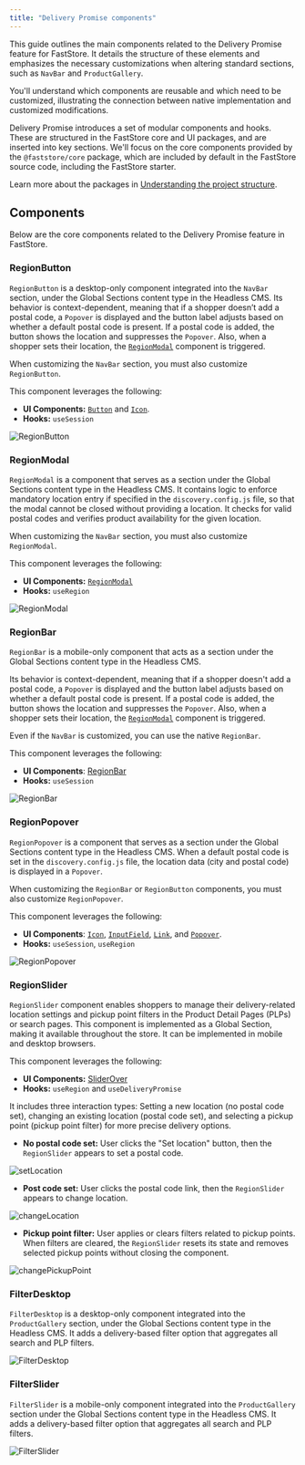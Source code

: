 ```yaml
---
title: "Delivery Promise components"
---
```


This guide outlines the main components related to the Delivery Promise feature for FastStore. It details the structure of these elements and emphasizes the necessary customizations when altering standard sections, such as `NavBar` and `ProductGallery`.

You'll understand which components are reusable and which need to be customized, illustrating the connection between native implementation and customized modifications.

Delivery Promise introduces a set of modular components and hooks. These are structured in the FastStore core and UI packages, and are inserted into key sections. We'll focus on the core components provided by the `@faststore/core` package, which are included by default in the FastStore source code, including the FastStore starter.

Learn more about the packages in [Understanding the project structure](https://developers.vtex.com/docs/guides/faststore/project-structure-overview#packagejson).

## Components

Below are the core components related to the Delivery Promise feature in FastStore.

### RegionButton

`RegionButton` is a desktop-only component integrated into the `NavBar` section, under the Global Sections content type in the Headless CMS.
Its behavior is context-dependent, meaning that if a shopper doesn’t add a postal code, a `Popover` is displayed and the button label adjusts based on whether a default postal code is present. If a postal code is added, the button shows the location and suppresses the `Popover`. Also, when a shopper sets their location, the [`RegionModal`](#regionmodal) component is triggered.

When customizing the `NavBar` section, you must also customize `RegionButton`.

This component leverages the following:

* **UI Components:** [`Button`](https://developers.vtex.com/docs/guides/faststore/atoms-button)  and [`Icon`](https://developers.vtex.com/docs/guides/faststore/atoms-icon).
* **Hooks:** `useSession`

![RegionButton](https://vtexhelp.vtexassets.com/assets/docs/src/region-button___ccb03f5e9e36d837a4b03aae6a0a58ff.png)

### RegionModal

`RegionModal` is a component that serves as a section under the Global Sections content type in the Headless CMS. It contains logic to enforce mandatory location entry if specified in the `discovery.config.js` file, so that the modal cannot be closed without providing a location. It checks for valid postal codes and verifies product availability for the given location.

When customizing the `NavBar` section, you must also customize `RegionModal`.

This component leverages the following:

* **UI Components:** [`RegionModal`](https://developers.vtex.com/docs/guides/faststore/organisms-region-modal)
* **Hooks:** `useRegion`

![RegionModal](https://vtexhelp.vtexassets.com/assets/docs/src/region-modal___6352f280eeb8eb77ee4674a5caf4f328.png)

### RegionBar

`RegionBar` is a mobile-only component that acts as a section under the Global Sections content type in the Headless CMS.

Its behavior is context-dependent, meaning that if a shopper doesn't add a postal code, a `Popover` is displayed and the button label adjusts based on whether a default postal code is present. If a postal code is added, the button shows the location and suppresses the `Popover`. Also, when a shopper sets their location, the [`RegionModal`](#regionmodal) component is triggered.

Even if the `NavBar` is customized, you can use the native `RegionBar`.

This component leverages the following:

* **UI Components**: [RegionBar](https://developers.vtex.com/docs/guides/faststore/molecules-region-bar)
* **Hooks:** `useSession`

![RegionBar](https://vtexhelp.vtexassets.com/assets/docs/src/region-bar___ef5221d500b05778f136a540a35253bd.png)

### RegionPopover

`RegionPopover` is a component that serves as a section under the Global Sections content type in the Headless CMS. When a default postal code is set in the `discovery.config.js` file, the location data (city and postal code) is displayed in a `Popover`.

When customizing the `RegionBar` or `RegionButton` components, you must also customize `RegionPopover`.

This component leverages the following:

* **UI Components**: [`Icon`](https://developers.vtex.com/docs/guides/faststore/atoms-icon), [`InputField`](https://developers.vtex.com/docs/guides/faststore/molecules-input-field), [`Link`](https://developers.vtex.com/docs/guides/faststore/atoms-link), and [`Popover`](https://developers.vtex.com/docs/guides/faststore/molecules-popover).
* **Hooks:** `useSession`, `useRegion`

![RegionPopover](https://vtexhelp.vtexassets.com/assets/docs/src/regionpopover___dedb0aad756657e71d4c8d40cb2ef5e7.png)

### RegionSlider

`RegionSlider` component enables shoppers to manage their delivery-related location settings and pickup point filters in the Product Detail Pages (PLPs) or search pages. This component is implemented as a Global Section, making it available throughout the store. It can be implemented in mobile and desktop browsers.

This component leverages the following:

* **UI Components:** [SliderOver](https://developers.vtex.com/docs/guides/faststore/organisms-slide-over)
* **Hooks:** `useRegion` and `useDeliveryPromise`

It includes three interaction types: Setting a new location (no postal code set), changing an existing location (postal code set), and selecting a pickup point (pickup point filter) for more precise delivery options.

* **No postal code set:** User clicks the "Set location" button, then the `RegionSlider` appears to set a postal code.

![setLocation](https://vtexhelp.vtexassets.com/assets/docs/src/set-location___c737fdd322b9233809e4f876f1feeb41.png)

* **Post code set:** User clicks the postal code link, then the `RegionSlider` appears to change location.

![changeLocation](https://vtexhelp.vtexassets.com/assets/docs/src/change-location___4f3e2a93c0aec741af90968b84779aa1.png)

* **Pickup point filter:** User applies or clears filters related to pickup points. When filters are cleared, the `RegionSlider` resets its state and removes selected pickup points without closing the component.

![changePickupPoint](https://vtexhelp.vtexassets.com/assets/docs/src/change-pickup-point___458c47c2a06d40385e47058bcbfeaac2.png)

### FilterDesktop

`FilterDesktop` is a desktop-only component integrated into the `ProductGallery` section, under the Global Sections content type in the Headless CMS. It adds a delivery-based filter option that aggregates all search and PLP filters.

![FilterDesktop](https://vtexhelp.vtexassets.com/assets/docs/src/filter-desktop___b7c358c72f742ab91467621e4d19839a.png)

### FilterSlider

`FilterSlider` is a mobile-only component integrated into the `ProductGallery` section under the Global Sections content type in the Headless CMS. It adds a delivery-based filter option that aggregates all search and PLP filters.

![FilterSlider](https://vtexhelp.vtexassets.com/assets/docs/src/filter-slider___f885f64836ae3bf247ab7b849575230d.png)
